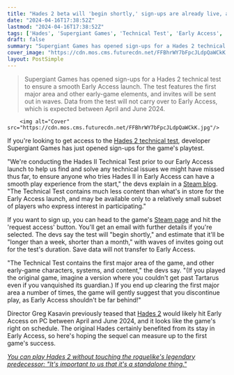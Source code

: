```yaml
---
title: "Hades 2 beta will 'begin shortly,' sign-ups are already live, and the roguelike's 'Early Access shouldn't be far behind'"
date: "2024-04-16T17:38:52Z"
lastmod: "2024-04-16T17:38:52Z"
tags: ['Hades', 'Supergiant Games', 'Technical Test', 'Early Access', 'PC', 'Steam', 'Roguelike']
draft: false
summary: "Supergiant Games has opened sign-ups for a Hades 2 technical test to ensure a smooth Early Access launch. The test features the first major area and other early-game elements, and invites will be sent out in waves. Data from the test will not carry over to Early Access, which is expected between April and June 2024."
cover_image: "https://cdn.mos.cms.futurecdn.net/FFBhrWY7bFpcJLdpQaWCkK.jpg" 
layout: PostSimple
---
```

> Supergiant Games has opened sign-ups for a Hades 2 technical test to ensure a smooth Early Access launch. The test features the first major area and other early-game elements, and invites will be sent out in waves. Data from the test will not carry over to Early Access, which is expected between April and June 2024.


        <img alt="Cover" src="https://cdn.mos.cms.futurecdn.net/FFBhrWY7bFpcJLdpQaWCkK.jpg"/>
        
If you're looking to get access to the [Hades 2 technical test](https://www.gamesradar.com/hades-2-technical-test-sign-up-access/), developer Supergiant Games has just opened sign-ups for the game's playtest.

"We're conducting the Hades II Technical Test prior to our Early Access launch to help us find and solve any technical issues we might have missed thus far, to ensure anyone who tries Hades II in Early Access can have a smooth play experience from the start," the devs explain in a [Steam blog](https://store.steampowered.com/news/app/1145350/view/4216006291752116966). "The Technical Test contains much less content than what's in store for the Early Access launch, and may be available only to a relatively small subset of players who express interest in participating."

If you want to sign up, you can head to the game's [Steam page](https://store.steampowered.com/app/1145350/Hades_II/) and hit the 'request access' button. You'll get an email with further details if you're selected. The devs say the test will "begin shortly," and estimate that it'll be "longer than a week, shorter than a month," with waves of invites going out for the test's duration. Save data will not transfer to Early Access.

"The Technical Test contains the first major area of the game, and other early-game characters, systems, and content," the devs say. "(If you played the original game, imagine a version where you couldn't get past Tartarus even if you vanquished its guardian.) If you end up clearing the first major area a number of times, the game will gently suggest that you discontinue play, as Early Access shouldn't be far behind!"

Director Greg Kasavin previously teased that [Hades 2](https://www.gamesradar.com/hades-2-guide/) would likely hit Early Access on PC between April and June 2024, and it looks like the game's right on schedule. The original Hades certainly benefited from its stay in Early Access, so here's hoping the sequel can measure up to the first game's success.

[<em>You can play Hades 2 without touching the roguelike's legendary predecessor: "It's important to us that it's a standalone thing."</em>](https://www.gamesradar.com/you-can-play-hades-2-without-touching-the-roguelikes-legendary-predecessor-its-important-to-us-that-its-a-standalone-thing/)
        